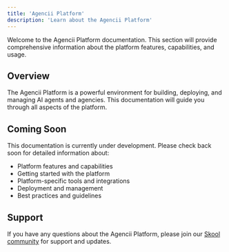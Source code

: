 ```yaml
---
title: 'Agencii Platform'
description: 'Learn about the Agencii Platform'
---
```


Welcome to the Agencii Platform documentation. This section will provide comprehensive information about the platform features, capabilities, and usage.

## Overview

The Agencii Platform is a powerful environment for building, deploying, and managing AI agents and agencies. This documentation will guide you through all aspects of the platform.

## Coming Soon

This documentation is currently under development. Please check back soon for detailed information about:

- Platform features and capabilities
- Getting started with the platform
- Platform-specific tools and integrations
- Deployment and management
- Best practices and guidelines

## Support

If you have any questions about the Agencii Platform, please join our [Skool community](https://www.skool.com/agency-ai) for support and updates.
